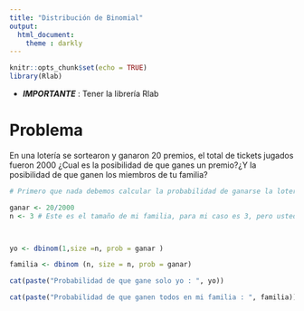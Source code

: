 ---
title: "Distribución de Binomial"
output: 
  html_document:
    theme : darkly
---

```{r setup, include=FALSE}
knitr::opts_chunk$set(echo = TRUE)
library(Rlab)
```

* ***IMPORTANTE*** : Tener la librería Rlab

# Problema


En una lotería se sortearon y ganaron 20 premios, el total de tickets jugados fueron  2000 ¿Cual es la posibilidad de que ganes un premio?¿Y la posibilidad de que ganen los miembros de tu familia?



```{r, echo=TRUE}

# Primero que nada debemos calcular la probabilidad de ganarse la loteria

ganar <- 20/2000
n <- 3 # Este es el tamaño de mi familia, para mi caso es 3, pero ustedes lo pueden cambiar como gusten



yo <- dbinom(1,size =n, prob = ganar )

familia <- dbinom (n, size = n, prob = ganar)

```

```{r, echo=FALSE}

cat(paste("Probabilidad de que gane solo yo : ", yo))

cat(paste("Probabilidad de que ganen todos en mi familia : ", familia))
```





